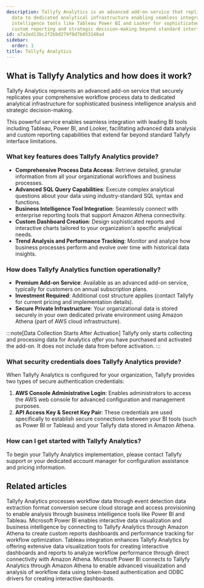 ```yaml
---
description: Tallyfy Analytics is an advanced add-on service that replicates workflow
  data to dedicated analytical infrastructure enabling seamless integration with business
  intelligence tools like Tableau Power BI and Looker for sophisticated data analysis
  custom reporting and strategic decision-making beyond standard interface limitations.
id: a7a2ed13bc2f2bbd279f8d7b853148ad
sidebar:
  order: 1
title: Tallyfy Analytics
---
```


## What is Tallyfy Analytics and how does it work?

Tallyfy Analytics represents an advanced add-on service that securely replicates your comprehensive workflow process data to dedicated analytical infrastructure for sophisticated business intelligence analysis and strategic decision-making.

This powerful service enables seamless integration with leading BI tools including Tableau, Power BI, and Looker, facilitating advanced data analysis and custom reporting capabilities that extend far beyond standard Tallyfy interface limitations.

### What key features does Tallyfy Analytics provide?

- **Comprehensive Process Data Access**: Retrieve detailed, granular information from all your organizational workflows and business processes.
- **Advanced SQL Query Capabilities**: Execute complex analytical questions about your data using industry-standard SQL syntax and functions.
- **Business Intelligence Tool Integration**: Seamlessly connect with enterprise reporting tools that support Amazon Athena connectivity.
- **Custom Dashboard Creation**: Design sophisticated reports and interactive charts tailored to your organization's specific analytical needs.
- **Trend Analysis and Performance Tracking**: Monitor and analyze how business processes perform and evolve over time with historical data insights.

### How does Tallyfy Analytics function operationally?

- **Premium Add-on Service**: Available as an advanced add-on service, typically for customers on annual subscription plans.
- **Investment Required**: Additional cost structure applies (contact Tallyfy for current pricing and implementation details).
- **Secure Private Infrastructure**: Your organizational data is stored securely in your own dedicated private environment using Amazon Athena (part of AWS cloud infrastructure).

:::note[Data Collection Starts After Activation]
Tallyfy only starts collecting and processing data for Analytics *after* you have purchased and activated the add-on. It does not include data from before activation.
:::

### What security credentials does Tallyfy Analytics provide?

When Tallyfy Analytics is configured for your organization, Tallyfy provides two types of secure authentication credentials:

1. **AWS Console Administrative Login**: Enables administrators to access the AWS web console for advanced configuration and management purposes.
2. **API Access Key & Secret Key Pair**: These credentials are used specifically to establish secure connections between your BI tools (such as Power BI or Tableau) and your Tallyfy data stored in Amazon Athena.

### How can I get started with Tallyfy Analytics?

To begin your Tallyfy Analytics implementation, please contact Tallyfy support or your dedicated account manager for configuration assistance and pricing information.


<PageTree />


## Related articles
<CardGrid>
<LinkTitleCard header="<b>Analytics > How Tallyfy Analytics works</b>" href="/products/pro/integrations/analytics/how-does-tallyfy-analytics-process-my-data/" > Tallyfy Analytics processes workflow data through event detection data extraction format conversion secure cloud storage and access provisioning to enable analysis through business intelligence tools like Power BI and Tableau. </LinkTitleCard>
<LinkTitleCard header="<b>Analytics > Power BI</b>" href="/products/pro/integrations/analytics/powerbi/" > Microsoft Power BI enables interactive data visualization and business intelligence by connecting to Tallyfy Analytics through Amazon Athena to create custom reports dashboards and performance tracking for workflow optimization. </LinkTitleCard>
<LinkTitleCard header="<b>Analytics > Tableau</b>" href="/products/pro/integrations/analytics/tableau/" > Tableau integration enhances Tallyfy Analytics by offering extensive data visualization tools for creating interactive dashboards and reports to analyze workflow performance through direct connectivity with Amazon Athena. </LinkTitleCard>
<LinkTitleCard header="<b>Powerbi > Connect Power BI</b>" href="/products/pro/integrations/analytics/powerbi/how-to-analyze-tallyfy-workflows-with-power-bi/" > Microsoft Power BI connects to Tallyfy Analytics through Amazon Athena to enable advanced visualization and analysis of workflow data using token-based authentication and ODBC drivers for creating interactive dashboards. </LinkTitleCard>
</CardGrid>